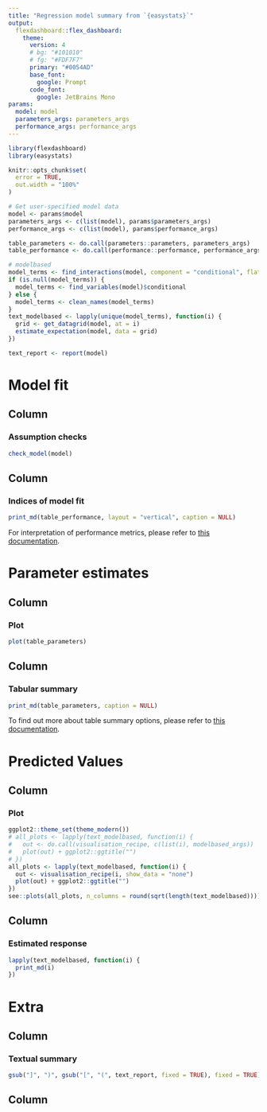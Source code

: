 ```yaml
---
title: "Regression model summary from `{easystats}`"
output: 
  flexdashboard::flex_dashboard:
    theme:
      version: 4
      # bg: "#101010"
      # fg: "#FDF7F7" 
      primary: "#0054AD"
      base_font:
        google: Prompt
      code_font:
        google: JetBrains Mono
params:
  model: model
  parameters_args: parameters_args
  performance_args: performance_args
---
```


```r
library(flexdashboard)
library(easystats)

knitr::opts_chunk$set(
  error = TRUE,
  out.width = "100%"
)
```

```r
# Get user-specified model data
model <- params$model
parameters_args <- c(list(model), params$parameters_args)
performance_args <- c(list(model), params$performance_args)

table_parameters <- do.call(parameters::parameters, parameters_args)
table_performance <- do.call(performance::performance, performance_args)

# modelbased
model_terms <- find_interactions(model, component = "conditional", flatten = TRUE)
if (is.null(model_terms)) {
  model_terms <- find_variables(model)$conditional
} else {
  model_terms <- clean_names(model_terms)
}
text_modelbased <- lapply(unique(model_terms), function(i) {
  grid <- get_datagrid(model, at = i)
  estimate_expectation(model, data = grid)
})

text_report <- report(model)
```

Model fit 
=====================================  

Column {data-width=700}
-----------------------------------------------------------------------

### Assumption checks

```r
check_model(model)
```

Column {data-width=300}
-----------------------------------------------------------------------

### Indices of model fit

```r
print_md(table_performance, layout = "vertical", caption = NULL)
```

For interpretation of performance metrics, please refer to [this documentation](https://easystats.github.io/performance/reference/model_performance.html).

Parameter estimates
=====================================  

Column {data-width=550}
-----------------------------------------------------------------------

### Plot

```r
plot(table_parameters)
```

Column {data-width=450}
-----------------------------------------------------------------------

### Tabular summary

```r
print_md(table_parameters, caption = NULL)
```

To find out more about table summary options, please refer to [this documentation](https://easystats.github.io/parameters/reference/model_parameters.html).


Predicted Values
=====================================  

Column {data-width=600}
-----------------------------------------------------------------------

### Plot

```r
ggplot2::theme_set(theme_modern())
# all_plots <- lapply(text_modelbased, function(i) {
#   out <- do.call(visualisation_recipe, c(list(i), modelbased_args))
#   plot(out) + ggplot2::ggtitle("")
# })
all_plots <- lapply(text_modelbased, function(i) {
  out <- visualisation_recipe(i, show_data = "none")
  plot(out) + ggplot2::ggtitle("")
})
see::plots(all_plots, n_columns = round(sqrt(length(text_modelbased))))
```

Column {data-width=400}
-----------------------------------------------------------------------

### Estimated response

```r
lapply(text_modelbased, function(i) {
  print_md(i)
})
```




Extra
=====================================    

Column {data-width=500}
-----------------------------------------------------------------------

### Textual summary

```r
gsub("]", ")", gsub("[", "(", text_report, fixed = TRUE), fixed = TRUE)
```

Column {data-width=500}
-----------------------------------------------------------------------
